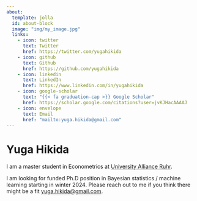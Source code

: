 ```yaml
---
about:
  template: jolla
  id: about-block
  image: "img/my_image.jpg"
  links:
    - icon: twitter
      text: Twitter
      href: https://twitter.com/yugahikida
    - icon: github
      text: Github
      href: https://github.com/yugahikida
    - icon: linkedin
      text: LinkedIn
      href: https://www.linkedin.com/in/yugahikida
    - icon: google-scholar
      text: "{{< fa graduation-cap >}} Google Scholar"
      href: https://scholar.google.com/citations?user=jvKJHacAAAAJ
    - icon: envelope
      text: Email
      href: "mailto:yuga.hikida@gmail.com"  
---
```


::: {#about-block}
:::

# Yuga Hikida

I am a master student in Econometrics at [University Alliance Ruhr](https://www.econometrics.ruhr/).

I am looking for funded Ph.D position in Bayesian statistics / 
machine learning starting in winter 2024. Please reach out to me if you think 
there might be a fit 
[yuga.hikida@gmail.com](mailto:yuga.hikida@gmail.com).

